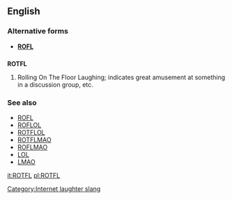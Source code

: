 ==English==

===Alternative forms===
* '''[[ROFL]]'''

==={{initialism}}===
'''ROTFL'''

# {{context|internet slang}} Rolling On The Floor Laughing; indicates great amusement at something in a discussion group, etc.

===See also===
* [[ROFL]]
* [[ROFLOL]]
* [[ROTFLOL]]
* [[ROTFLMAO]]
* [[ROFLMAO]]
* [[LOL]]
* [[LMAO]]

[[Category:Internet laughter slang]]

[[it:ROTFL]]
[[pl:ROTFL]]